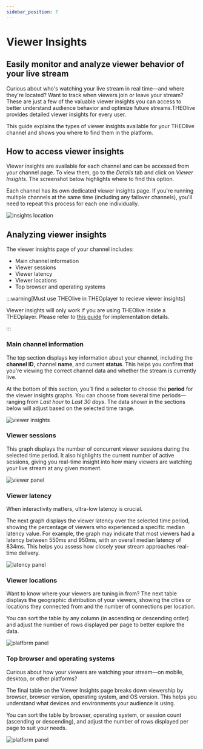 ```yaml
---
sidebar_position: 7
---
```


# Viewer Insights

## Easily monitor and analyze viewer behavior of your live stream

Curious about who's watching your live stream in real time—and where they're located? Want to track when viewers join or leave your stream? These are just a few of the valuable viewer insights you can access to better understand audience behavior and optimize future streams.THEOlive provides detailed viewer insights for every user.

This guide explains the types of viewer insights available for your THEOlive channel and shows you where to find them in the platform.

## How to access viewer insights

Viewer insights are available for each channel and can be accessed from your channel page.
To view them, go to the _Details_ tab and click on _Viewer Insights_. The screenshot below highlights where to find this option.

Each channel has its own dedicated viewer insights page. If you're running multiple channels at the same time (including any failover channels), you'll need to repeat this process for each one individually.

![](../assets/img/e409065-where-insights3.PNG 'insights location')

## Analyzing viewer insights

The viewer insights page of your channel includes:

- Main channel information
- Viewer sessions
- Viewer latency
- Viewer locations
- Top browser and operating systems

:::warning[Must use THEOlive in THEOplayer to recieve viewer insights]

Viewer insights will only work if you are using THEOlive inside a THEOplayer. Please refer to [this guide](../playback/web/index.mdx) for implementation details.

:::

### Main channel information

The top section displays key information about your channel, including the **channel ID**, channel **name**, and current **status**. This helps you confirm that you're viewing the correct channel data and whether the stream is currently live.

At the bottom of this section, you’ll find a selector to choose the **period** for the viewer insights graphs. You can choose from several time periods—ranging from _Last hour_ to _Last 30 days_. The data shown in the sections below will adjust based on the selected time range.

![](../assets/img/5513864-1.viewer_insights.PNG 'viewer insights')

### Viewer sessions

This graph displays the number of concurrent viewer sessions during the selected time period. It also highlights the current number of active sessions, giving you real-time insight into how many viewers are watching your live stream at any given moment.

![](../assets/img/7918a6d-viewer-panel.png 'viewer panel')

### Viewer latency

When interactivity matters, ultra-low latency is crucial.

The next graph displays the viewer latency over the selected time period, showing the percentage of viewers who experienced a specific median latency value. For example, the graph may indicate that most viewers had a latency between 550ms and 950ms, with an overall median latency of 834ms. This helps you assess how closely your stream approaches real-time delivery.

![](../assets/img/e631989-latency-panel2.png 'latency panel')

### Viewer locations

Want to know where your viewers are tuning in from? The next table displays the geographic distribution of your viewers, showing the cities or locations they connected from and the number of connections per location.

You can sort the table by any column (in ascending or descending order) and adjust the number of rows displayed per page to better explore the data.

![](../assets/img/71ca1fd-platform-panel1.png 'platform panel')

### Top browser and operating systems

Curious about how your viewers are watching your stream—on mobile, desktop, or other platforms?

The final table on the Viewer Insights page breaks down viewership by browser, browser version, operating system, and OS version. This helps you understand what devices and environments your audience is using.

You can sort the table by browser, operating system, or session count (ascending or descending), and adjust the number of rows displayed per page to suit your needs.

![](../assets/img/230b3c5-platform-panel2.png 'platform panel')
